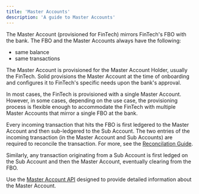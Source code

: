 ```yaml
---
title: 'Master Accounts'
description: 'A guide to Master Accounts'
---
```

The Master Account (provisioned for FinTech) mirrors FinTech's FBO  with the bank. The FBO and the Master Accounts always have the following:
- same balance
- same transactions

The Master Account is provisioned for the Master Account Holder, usually the FinTech. Solid provisions the Master Account at the time of onboarding and configures it to FinTech's specific needs upon the bank's approval. 

In most cases, the FinTech is provisioned with a single Master Account. However, in some cases, depending on the use case, the provisioning process is flexible enough to accommodate the FinTech with multiple Master Accounts that mirror a single FBO at the bank. 

Every incoming transaction that hits the FBO is first ledgered to the Master Account and then sub-ledgered to the Sub Account. The two entries of the incoming transaction (in the Master Account and Sub Accounts) are	required to reconcile the transaction.
For more, see the [Reconcilation Guide](/accounts/reconciliation).

Similarly, any transaction originating from a Sub Account is first ledged on the Sub Account and then the Master Account, eventually clearing from the FBO.

Use the [Master Account API](/v2/api-reference/master-accounts/retrieve-a-master-account) designed to provide detailed information about the Master Account.
